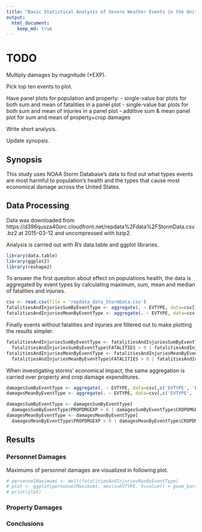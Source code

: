 ```yaml
---
title: "Basic Statistical Analysis of Severe Weather Events in the United States"
output: 
  html_document:
    keep_md: true
---
```


# TODO

Multiply damages by magnitude (*EXP).

Pick top ten events to plot.

Have panel plots for population and property:
- single-value bar plots for both sum and mean of fatalities in a panel plot
- single-value bar plots for both sum and mean of injuries in a panel plot
- additive sum & mean panel plot for sum and mean of property+crop damages

Write short analysis.

Update synopsis.

## Synopsis

This study uses NOAA Storm Database's data to find out what types events are most harmful to population's health and the types that cause most economical damage across the United States.  

## Data Processing

Data was downloaded from https://d396qusza40orc.cloudfront.net/repdata%2Fdata%2FStormData.csv.bz2 at 2015-03-12 and uncompressed with bzip2.

Analysis is carried out with R's data.table and ggplot libraries.

```r
library(data.table)
library(ggplot2)
library(reshape2)
```

To answer the first question about effect on populations health, the data is aggregated by event types by calculating maximum, sum, mean and median of fatalities and injuries.
```r
csv <- read.csv(file = 'repdata_data_StormData.csv')
fatalitiesAndInjuriesSumByEventType <- aggregate(. ~ EVTYPE, data=csv[,c('EVTYPE', 'FATALITIES', 'INJURIES')], FUN=sum)
fatalitiesAndInjuriesMeanByEventType <- aggregate(. ~ EVTYPE, data=csv[,c('EVTYPE', 'FATALITIES', 'INJURIES')], FUN=mean)
```

Finally events without fatalities and injuries are filtered out to make plotting the results simpler.
```r
fatalitiesAndInjuriesSumByEventType <- fatalitiesAndInjuriesSumByEventType[
  fatalitiesAndInjuriesSumByEventType$FATALITIES > 0 | fatalitiesAndInjuriesSumByEventType$INJURIES > 0,] 
fatalitiesAndInjuriesMeanByEventType <- fatalitiesAndInjuriesMeanByEventType[
  fatalitiesAndInjuriesMeanByEventType$FATALITIES > 0 | fatalitiesAndInjuriesMeanByEventType$INJURIES > 0,] 
```

When investigating storms' economical impact, the same aggregation is carried over property and crop damage expenditures.

```r
damagesSumByEventType <- aggregate(. ~ EVTYPE, data=csv[,c('EVTYPE', 'PROPDMGEXP', 'CROPDMGEXP')], FUN=sum)
damagesMeanByEventType <- aggregate(. ~ EVTYPE, data=csv[,c('EVTYPE', 'PROPDMGEXP', 'CROPDMGEXP')], FUN=mean)
```

```r
damagesSumByEventType <- damagesSumByEventType[
  damagesSumByEventType$PROPDMGEXP > 0 | damagesSumByEventType$CROPDMGEXP > 0,] 
damagesMeanByEventType <- damagesMeanByEventType[
  damagesMeanByEventType$PROPDMGEXP > 0 | damagesMeanByEventType$CROPDMGEXP > 0,] 
```

## Results

### Personnel Damages

Maximums of personnel damages are visualized in following plot.
```r
# personnelMaximums <- melt(fatalitiesAndInjuriesMaxByEventType)
# plot <- ggplot(personnelMaximums, aes(x=EVTYPE, Y=value)) + geom_bar(position="dodge")
# print(plot)
```

### Property Damages

### Conclusions